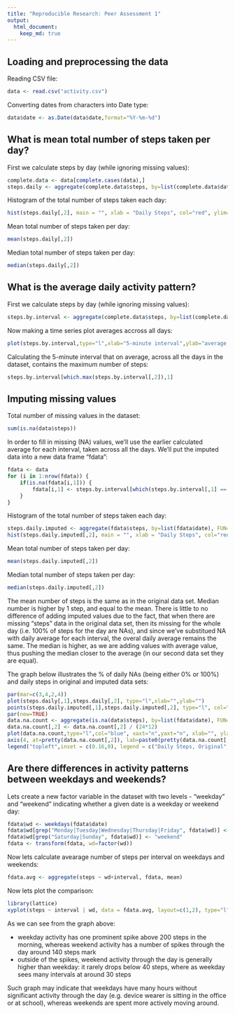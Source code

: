 ```yaml
---
title: "Reproducible Research: Peer Assessment 1"
output: 
  html_document:
    keep_md: true
---
```



## Loading and preprocessing the data

Reading CSV file:
```r
data <- read.csv("activity.csv")
```
Converting dates from characters into Date type:
```r
data$date <- as.Date(data$date,format="%Y-%m-%d")
```

## What is mean total number of steps taken per day?

First we calculate steps by day (while ignoring missing values):
```r
complete.data <- data[complete.cases(data),]
steps.daily <- aggregate(complete.data$steps, by=list(complete.data$date), FUN=sum)
```

Histogram of the total number of steps taken each day:
```r
hist(steps.daily[,2], main = "", xlab = "Daily Steps", col="red", ylim=c(0,30))
```

Mean total number of steps taken per day:
```r
mean(steps.daily[,2])
```

Median total number of steps taken per day:
```r
median(steps.daily[,2])
```

## What is the average daily activity pattern?

First we calculate steps by day (while ignoring missing values):
```r
steps.by.interval <- aggregate(complete.data$steps, by=list(complete.data$interval), FUN=mean)
```
Now making a time series plot averages accross all days:
```r
plot(steps.by.interval,type="l",xlab="5-minute interval",ylab="average number of steps taken", col="blue")
```

Calculating the 5-minute interval that on average, across all the days in the dataset, contains the maximum number of steps:
```r
steps.by.interval[which.max(steps.by.interval[,2]),1]
```

## Imputing missing values

Total number of missing values in the dataset:

```r
sum(is.na(data$steps))
```

In order to fill in missing (NA) values, we'll use the earlier calculated average for each interval, taken across all the days. We'll put the imputed data into a new data frame "fdata":

```r
fdata <- data
for (i in 1:nrow(fdata)) {
    if(is.na(fdata[i,1])) {
        fdata[i,1] <- steps.by.interval[which(steps.by.interval[,1] == fdata[i,3]),2]
    }
}
```
Histogram of the total number of steps taken each day:
```r
steps.daily.imputed <- aggregate(fdata$steps, by=list(fdata$date), FUN=sum)
hist(steps.daily.imputed[,2], main = "", xlab = "Daily Steps", col="red")
```

Mean total number of steps taken per day:
```r
mean(steps.daily.imputed[,2])
```

Median total number of steps taken per day:
```r
median(steps.daily.imputed[,2])
```

The mean number of steps is the same as in the original data set. Median number is higher by 1 step, and equal to the mean. There is little to no difference of adding imputed values due to the fact, that when there are missing "steps" data in the original data set, then its missing for the whole day (i.e. 100% of steps for the day are NAs), and since we've substitued NA with daily average for each interval, the overal daily average remains the same. The median is higher, as we are adding values with average value, thus pushing the median closer to the average (in our second data set they are equal). 

The graph below illustrates the % of daily NAs (being either 0% or 100%) and daily steps in original and imputed data sets:

```r
par(mar=c(3,4,2,4))
plot(steps.daily[,1],steps.daily[,2], type="l",xlab="",ylab="")
points(steps.daily.imputed[,1],steps.daily.imputed[,2], type="l", col="red")
par(new=TRUE)
data.na.count <- aggregate(is.na(data$steps), by=list(fdata$date), FUN=sum)
data.na.count[,2] <- data.na.count[,2] / (24*12)
plot(data.na.count,type="l",col="blue", xaxt="n",yaxt="n", xlab="", ylab="")
axis(4, at=pretty(data.na.count[,2]), lab=paste0(pretty(data.na.count[,2])*100,"%"), las=TRUE)
legend("topleft",inset = c(0.16,0), legend = c("Daily Steps, Original","Daily Steps, Imputed","% of NA, Original") ,lty=1, col=c("black","red","blue"),cex=0.8)
```


## Are there differences in activity patterns between weekdays and weekends?

Lets create a new factor variable in the dataset with two levels - "weekday" and "weekend" indicating whether a given date is a weekday or weekend day:

```r
fdata$wd <- weekdays(fdata$date)
fdata$wd[grep("Monday|Tuesday|Wednesday|Thursday|Friday", fdata$wd)] <- "weekday"
fdata$wd[grep("Saturday|Sunday", fdata$wd)] <- "weekend"
fdata <- transform(fdata, wd=factor(wd))
```
Now lets calculate avearage number of steps per interval on weekdays and weekends:
```r
fdata.avg <- aggregate(steps ~ wd+interval, fdata, mean)
```
Now lets plot the comparison:
```r
library(lattice)
xyplot(steps ~ interval | wd, data = fdata.avg, layout=c(1,2), type="l", ylab="Number of steps", xlab="Interval")
```

As we can see from the graph above:  

* weekday activity has one prominent spike above 200 steps in the morning, whereas weekend activity has a number of spikes through the day around 140 steps mark
* outside of the spikes, weekend activity through the day is generally higher than weekday: it rarely drops below 40 steps, where as weekday sees many intervals at around 30 steps  

Such graph may indicate that weekdays have many hours without significant activity through the day (e.g. device wearer is sitting in the office or at school), whereas weekends are spent more actively moving around. 